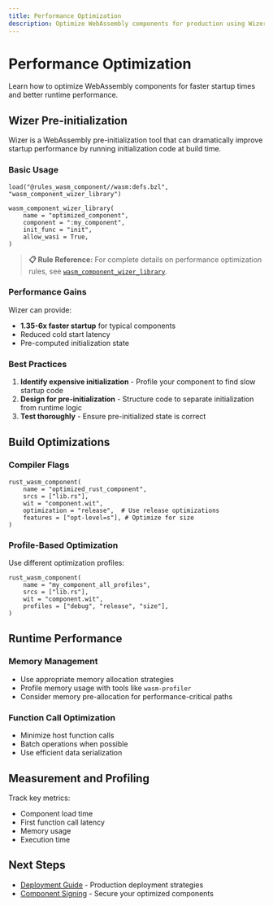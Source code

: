 ```yaml
---
title: Performance Optimization
description: Optimize WebAssembly components for production using Wizer pre-initialization
---
```


# Performance Optimization

Learn how to optimize WebAssembly components for faster startup times and better runtime performance.

## Wizer Pre-initialization

Wizer is a WebAssembly pre-initialization tool that can dramatically improve startup performance by running initialization code at build time.

### Basic Usage

```starlark
load("@rules_wasm_component//wasm:defs.bzl", "wasm_component_wizer_library")

wasm_component_wizer_library(
    name = "optimized_component",
    component = ":my_component",
    init_func = "init",
    allow_wasi = True,
)
```

> **📋 Rule Reference:** For complete details on performance optimization rules, see [`wasm_component_wizer_library`](/reference/rules/#wasm_component_wizer_library).

### Performance Gains

Wizer can provide:
- **1.35-6x faster startup** for typical components
- Reduced cold start latency
- Pre-computed initialization state

### Best Practices

1. **Identify expensive initialization** - Profile your component to find slow startup code
2. **Design for pre-initialization** - Structure code to separate initialization from runtime logic
3. **Test thoroughly** - Ensure pre-initialized state is correct

## Build Optimizations

### Compiler Flags

```starlark
rust_wasm_component(
    name = "optimized_rust_component",
    srcs = ["lib.rs"],
    wit = "component.wit",
    optimization = "release",  # Use release optimizations
    features = ["opt-level=s"], # Optimize for size
)
```

### Profile-Based Optimization

Use different optimization profiles:

```starlark
rust_wasm_component(
    name = "my_component_all_profiles",
    srcs = ["lib.rs"],
    wit = "component.wit",
    profiles = ["debug", "release", "size"],
)
```

## Runtime Performance

### Memory Management
- Use appropriate memory allocation strategies
- Profile memory usage with tools like `wasm-profiler`
- Consider memory pre-allocation for performance-critical paths

### Function Call Optimization
- Minimize host function calls
- Batch operations when possible
- Use efficient data serialization

## Measurement and Profiling

Track key metrics:
- Component load time
- First function call latency
- Memory usage
- Execution time

## Next Steps

- [Deployment Guide](/production/deployment-guide/) - Production deployment strategies
- [Component Signing](/security/component-signing/) - Secure your optimized components
